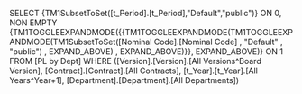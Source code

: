 SELECT {TM1SubsetToSet([t_Period].[t_Period],"Default","public")} ON 0, NON EMPTY {TM1TOGGLEEXPANDMODE({{TM1TOGGLEEXPANDMODE(TM1TOGGLEEXPANDMODE(TM1SubsetToSet([Nominal Code].[Nominal Code] , "Default" , "public") , EXPAND_ABOVE) , EXPAND_ABOVE)}}, EXPAND_ABOVE)} ON 1 FROM [PL by Dept] WHERE ([Version].[Version].[All Versions^Board Version], [Contract].[Contract].[All Contracts], [t_Year].[t_Year].[All Years^Year+1], [Department].[Department].[All Departments])